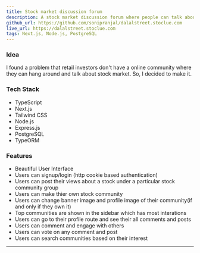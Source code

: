 ```yaml
---
title: Stock market discussion forum
description: A stock market discussion forum where people can talk about indian stocks.
github_url: https://github.com/sonipranjal/dalalstreet.stoclue.com
live_url: https://dalalstreet.stoclue.com
tags: Next.js, Node.js, PostgreSQL
---
```


### Idea

I found a problem that retail investors don't have a online community where they can hang around and talk about stock market.
So, I decided to make it.

### Tech Stack

- TypeScript
- Next.js
- Tailwind CSS
- Node.js
- Express.js
- PostgreSQL
- TypeORM

### Features

- Beautiful User Interface
- Users can signup/login (http cookie based authentication)
- Users can post their views about a stock under a particular stock community group
- Users can make thier own stock community
- Users can change banner image and profile image of their community(if and only if they own it)
- Top communities are shown in the sidebar which has most interations
- Users can go to their profile route and see their all comments and posts
- Users can comment and engage with others
- Users can vote on any comment and post
- Users can search communities based on their interest

---
